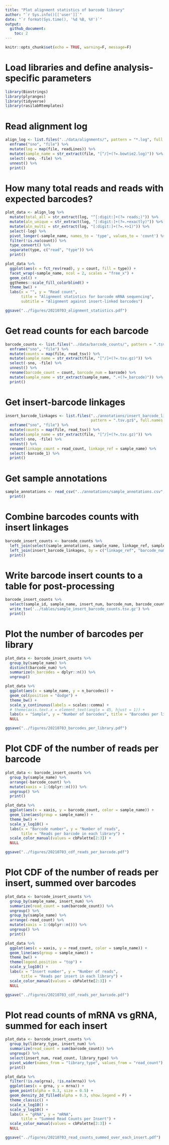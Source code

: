 ```yaml
---
title: "Plot alignment statistics of barcode library"
author: "`r Sys.info()[['user']]`"
date: "`r format(Sys.time(), '%d %B, %Y')`"
output: 
  github_document:
    toc: 2
---
```


```r
knitr::opts_chunk$set(echo = TRUE, warning=F, message=F)
```

# Load libraries and define analysis-specific parameters
```r
library(Biostrings)
library(plyranges)
library(tidyverse)
library(rasilabRtemplates)
```

# Read alignment log
```r
align_log <- list.files("../data/alignments/", pattern = "*.log", full.names = T) %>% 
  enframe("sno", "file") %>% 
  mutate(log = map(file, readLines)) %>% 
  mutate(sample_name = str_extract(file, "[^/]+(?=.bowtie2.log)")) %>% 
  select(-sno, -file) %>% 
  unnest() %>% 
  print()
```

# How many total reads and reads with expected barcodes?
```r
plot_data <- align_log %>% 
  mutate(total_all = str_extract(log, "^[:digit:]+(?= reads;)")) %>% 
  mutate(aln_unique = str_extract(log, "[:digit:]+(?=.+exactly)")) %>% 
  mutate(aln_multi = str_extract(log, "[:digit:]+(?=.+>1)")) %>% 
  select(-log) %>% 
  pivot_longer(-sample_name, names_to = 'type', values_to = 'count') %>% 
  filter(!is.na(count)) %>% 
  type_convert() %>% 
  separate(type, c("read", "type")) %>% 
  print()

plot_data %>% 
  ggplot(aes(x = fct_rev(read), y = count, fill = type)) +
  facet_wrap(~sample_name, ncol = 2, scales = "free_x") +
  geom_col() +
  ggthemes::scale_fill_colorblind() +
  theme_bw() +
  labs(x = "", y = "Read count",
       title = "Alignment statistics for barcode mRNA sequencing",
       subtitle = "Alignment against insert-linked barcodes")

ggsave("../figures/20210703_alignment_statistics.pdf")
```

# Get read counts for each barcode

```r
barcode_counts <- list.files("../data/barcode_counts/", pattern = ".tsv.gz$", full.names = T) %>% 
  enframe("sno", "file") %>% 
  mutate(counts = map(file, read_tsv)) %>% 
  mutate(sample_name = str_extract(file, "[^/]+(?=.tsv.gz)")) %>% 
  select(-sno, -file) %>% 
  unnest() %>% 
  rename(barcode_count = count, barcode_num = barcode) %>% 
  mutate(sample_name = str_extract(sample_name, ".+(?=_barcode)")) %>% 
  print()
```


# Get insert-barcode linkages

```r
insert_barcode_linkages <- list.files("../annotations/insert_barcode_linkages/", 
                                      pattern = ".tsv.gz$", full.names = T) %>% 
  enframe("sno", "file") %>% 
  mutate(counts = map(file, read_tsv)) %>% 
  mutate(sample_name = str_extract(file, "[^/]+(?=.tsv.gz)")) %>% 
  select(-sno, -file) %>% 
  unnest() %>% 
  rename(linkage_count = read_count, linkage_ref = sample_name) %>% 
  select(-barcode_1) %>%
  print()
```

# Get sample annotations
```r
sample_annotations <- read_csv("../annotations/sample_annotations.csv", comment = "#") %>% 
  print()
```

# Combine barcodes counts with insert linkages

```r
barcode_insert_counts <- barcode_counts %>% 
  left_join(select(sample_annotations, sample_name, linkage_ref, sample_id, library_type), by = "sample_name") %>% 
  left_join(insert_barcode_linkages, by = c("linkage_ref", "barcode_num")) %>%
  print()
```

# Write barcode insert counts to a table for post-processing
```r
barcode_insert_counts %>% 
  select(sample_id, sample_name, insert_num, barcode_num, barcode_count, linkage_count, library_type, linkage_ref) %>% 
  write_tsv('../tables/sample_insert_barcode_counts.tsv.gz') %>%
  print()
```

# Plot the number of barcodes per library

```r
plot_data <- barcode_insert_counts %>% 
  group_by(sample_name) %>% 
  distinct(barcode_num) %>% 
  summarize(n_barcodes = dplyr::n()) %>% 
  ungroup()

plot_data %>% 
  ggplot(aes(x = sample_name, y = n_barcodes)) +
  geom_col(position = "dodge") +
  theme_bw() +
  scale_y_continuous(labels = scales::comma) +
  # theme(axis.text.x = element_text(angle = 45, hjust = 1)) +
  labs(x = "Sample", y = "Number of barcodes", title = "Barcodes per library") +
  NULL

ggsave("../figures/20210703_barcodes_per_library.pdf")
```

# Plot CDF of the number of reads per barcode
```r
plot_data <- barcode_insert_counts %>% 
  group_by(sample_name) %>% 
  arrange(-barcode_count) %>% 
  mutate(xaxis = 1:(dplyr::n())) %>% 
  ungroup() %>% 
  print()

plot_data %>% 
  ggplot(aes(x = xaxis, y = barcode_count, color = sample_name)) +
  geom_line(aes(group = sample_name)) +
  theme_bw() +
  scale_y_log10() +
  labs(x = "Barcode number", y = "Number of reads",
       title = "Reads per barcode in each library") +
  scale_color_manual(values = cbPalette[2:3]) +
  NULL

ggsave("../figures/20210703_cdf_reads_per_barcode.pdf")
```

# Plot CDF of the number of reads per insert, summed over barcodes
```r
plot_data <- barcode_insert_counts %>% 
  group_by(sample_name, insert_num) %>% 
  summarize(read_count = sum(barcode_count)) %>% 
  ungroup() %>% 
  group_by(sample_name) %>% 
  arrange(-read_count) %>% 
  mutate(xaxis = 1:(dplyr::n())) %>% 
  ungroup() %>% 
  print()

plot_data %>% 
  ggplot(aes(x = xaxis, y = read_count, color = sample_name)) +
  geom_line(aes(group = sample_name)) +
  theme_bw() +
  theme(legend.position = "top") +
  scale_y_log10() +
  labs(x = "Insert number", y = "Number of reads",
       title = "Reads per insert in each library") +
  scale_color_manual(values = cbPalette[2:3]) +
  NULL

ggsave("../figures/20210703_cdf_reads_per_barcode.pdf")
```

# Plot read counts of mRNA vs gRNA, summed for each insert

```r
plot_data <- barcode_insert_counts %>% 
  group_by(library_type, insert_num) %>%
  summarize(read_count = sum(barcode_count)) %>%
  ungroup() %>%
  select(insert_num, read_count, library_type) %>%
  pivot_wider(names_from = "library_type", values_from = "read_count") %>%
  print()

plot_data %>%
  filter(!is.na(grna), !is.na(mrna)) %>%
  ggplot(aes(x = grna, y = mrna)) +
  geom_point(alpha = 0.3, size = 0.5) +
  geom_density_2d_filled(alpha = 0.3, show.legend = F) +
  theme_classic() +
  scale_x_log10() +
  scale_y_log10() +
  labs(x = "gRNA", y = "mRNA",
       title = "Summed Read Counts per Insert") +
  scale_color_manual(values = cbPalette[2:3]) +
  NULL

ggsave("../figures/20210703_read_counts_summed_over_each_insert.pdf")
```